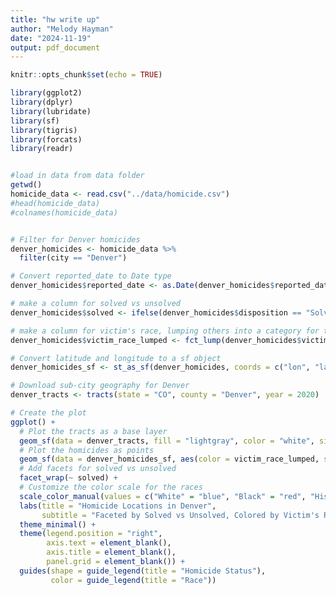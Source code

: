 ```yaml
---
title: "hw write up"
author: "Melody Hayman"
date: "2024-11-19"
output: pdf_document
---
```


```r
knitr::opts_chunk$set(echo = TRUE)
```



```r

library(ggplot2)
library(dplyr)
library(lubridate)
library(sf)
library(tigris)
library(forcats)
library(readr)


#load in data from data folder
getwd()
homicide_data <- read.csv("../data/homicide.csv")
#head(homicide_data)
#colnames(homicide_data)


# Filter for Denver homicides
denver_homicides <- homicide_data %>%
  filter(city == "Denver")

# Convert reported_date to Date type
denver_homicides$reported_date <- as.Date(denver_homicides$reported_date)

# make a column for solved vs unsolved
denver_homicides$solved <- ifelse(denver_homicides$disposition == "Solved", "Solved", "Unsolved")

# make a column for victim's race, lumping others into a category for the top 3 races
denver_homicides$victim_race_lumped <- fct_lump(denver_homicides$victim_race, n = 3)

# Convert latitude and longitude to a sf object
denver_homicides_sf <- st_as_sf(denver_homicides, coords = c("lon", "lat"), crs = 4326)

# Download sub-city geography for Denver
denver_tracts <- tracts(state = "CO", county = "Denver", year = 2020)

# Create the plot
ggplot() +
  # Plot the tracts as a base layer
  geom_sf(data = denver_tracts, fill = "lightgray", color = "white", size = 0.2) +
  # Plot the homicides as points
  geom_sf(data = denver_homicides_sf, aes(color = victim_race_lumped, shape = solved), size = 2, alpha = 0.7) +
  # Add facets for solved vs unsolved
  facet_wrap(~ solved) +
  # Customize the color scale for the races
  scale_color_manual(values = c("White" = "blue", "Black" = "red", "Hispanic" = "green", "Other" = "gray")) +
  labs(title = "Homicide Locations in Denver", 
       subtitle = "Faceted by Solved vs Unsolved, Colored by Victim's Race") +
  theme_minimal() +
  theme(legend.position = "right",
        axis.text = element_blank(),
        axis.title = element_blank(),
        panel.grid = element_blank()) +
  guides(shape = guide_legend(title = "Homicide Status"),
         color = guide_legend(title = "Race"))

```
